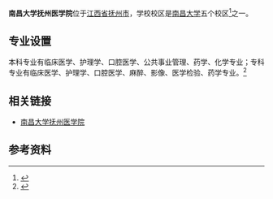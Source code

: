 {{onesource|time=2016-11-30T12:29:34+00:00}}
{{primarysources|time=2016-11-30T12:29:34+00:00}}
'''南昌大学抚州医学院'''位于[[江西省|江西省]][[抚州市|抚州市]]，学校校区是[[南昌大学|南昌大学]]五个校区<ref>{{Cite web |url=http://www.ncu.edu.cn/xxgk/xxjj.html |title=学校简介 - 南昌大学 |access-date=2016-11-30 |archive-date=2020-08-10 |archive-url=https://web.archive.org/web/20200810074552/http://www.ncu.edu.cn/xxgk/xxjj.html |dead-url=no }}</ref>之一。

==专业设置==
本科专业有临床医学、护理学、口腔医学、公共事业管理、药学、化学专业；专科专业有临床医学、护理学、口腔医学、麻醉、影像、医学检验、药学专业。<ref>{{Cite web |url=http://www.ncufz.cn/aboutus.asp?bname=%D0%A3%C7%E9%D7%DC%C0%C0&sname=%D1%A7%D4%BA%B8%C5%BF%F6 |title=南昌大学抚州医学院简介 |access-date=2016-11-30 |archive-date=2022-03-12 |archive-url=https://web.archive.org/web/20220312020449/http://www.ncufz.cn/aboutus.asp?bname=%D0%A3%C7%E9%D7%DC%C0%C0&sname=%D1%A7%D4%BA%B8%C5%BF%F6 }}</ref>

==相关链接==
* [http://www.ncufz.cn/ 南昌大学抚州医学院] {{Wayback|url=http://www.ncufz.cn/ |date=20201130202541 }}

==参考资料==
{{reflist}}
{{江西高等院校}}